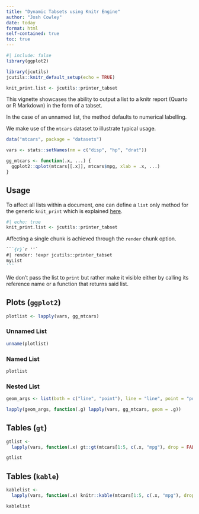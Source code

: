 ```yaml
---
title: "Dynamic Tabsets using Knitr Engine"
author: "Josh Cowley"
date: today
format: html
self-contained: true
toc: true
---
```


```r
#| include: false
library(ggplot2)

library(jcutils)
jcutils::knitr_default_setup(echo = TRUE)

knit_print.list <- jcutils::printer_tabset
```

This vignette showcases the ability to output a list to a knitr report 
    (Quarto or R Markdown) in the form of a tabset.

In the case of an unnamed list, the method defaults to numerical labelling.

We make use of the `mtcars` dataset to illustrate typical usage.

```r
data("mtcars", package = "datasets")

vars <- stats::setNames(nm = c("disp", "hp", "drat"))

gg_mtcars <- function(.x, ...) {
  ggplot2::qplot(mtcars[[.x]], mtcars$mpg, xlab = .x, ...)
}
```

## Usage

To affect all lists within a document, one can define a `list` only method for
    the generic `knit_print` which is explained [here][knit_print_vignette].

```r
#| echo: true
knit_print.list <- jcutils::printer_tabset
```

Affecting a single chunk is achieved through the `render` chunk option.

````markdown
```{r}`r ''`
#| render: !expr jcutils::printer_tabset
myList
```
````

::: {.callout-note}
We don't pass the list to `print` but rather make it visible either by calling 
    its reference name or a function that returns said list.
::::

## Plots (`ggplot2`)

```r
plotlist <- lapply(vars, gg_mtcars)
```

### Unnamed List

```r
unname(plotlist)
```

### Named List

```r
plotlist
```

### Nested List

```r
geom_args <- list(both = c("line", "point"), line = "line", point = "point")

lapply(geom_args, function(.g) lapply(vars, gg_mtcars, geom = .g))
```

## Tables (`gt`)

```r
gtlist <- 
  lapply(vars, function(.x) gt::gt(mtcars[1:5, c(.x, "mpg"), drop = FALSE]))
```

```r
gtlist
```

## Tables (`kable`)

```r
kablelist <-
  lapply(vars, function(.x) knitr::kable(mtcars[1:5, c(.x, "mpg"), drop = FALSE]))
```

```r
kablelist
```


[knit_print_vignette]:
  https://cran.r-project.org/web/packages/knitr/vignettes/knit_print.html
  "Knitr - Custom Print Methods"
